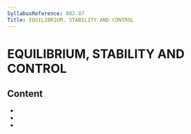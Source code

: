 ```yaml
---
SyllabusReference: 082.07
Title: EQUILIBRIUM, STABILITY AND CONTROL
---
```


# EQUILIBRIUM, STABILITY AND CONTROL

## Content

- <Link href="082.07.01" />
- <Link href="082.07.02" />
- <Link href="082.07.03" />